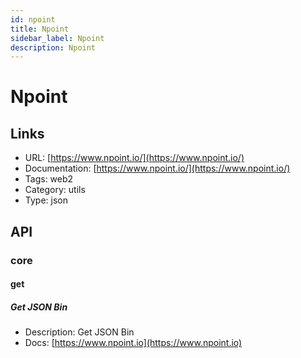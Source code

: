 ```yaml
---
id: npoint
title: Npoint
sidebar_label: Npoint
description: Npoint
---
```


# Npoint

## Links

* URL: [https://www.npoint.io/](https://www.npoint.io/)
* Documentation: [https://www.npoint.io/](https://www.npoint.io/)
* Tags: web2
* Category: utils
* Type: json

## API

### core

#### get

##### Get JSON Bin

* Description: Get JSON Bin
* Docs: [https://www.npoint.io](https://www.npoint.io)
